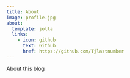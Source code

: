 ```yaml
---
title: About
image: profile.jpg
about:
  template: jolla
  links:
    - icon: github
      text: Github
      href: https://github.com/Tjlastnumber
---
```


About this blog
